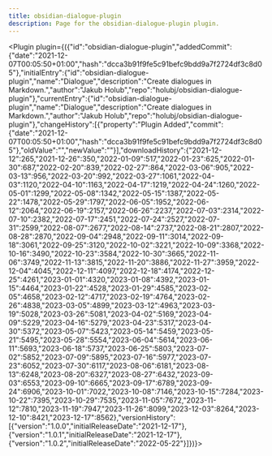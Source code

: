 ---
title: obsidian-dialogue-plugin
description: Page for the obsidian-dialogue-plugin plugin.
---


<Plugin plugin={({"id":"obsidian-dialogue-plugin","addedCommit":{"date":"2021-12-07T00:05:50+01:00","hash":"dcca3b91f9fe5c91befc9bdd9a7f2724df3c8d05"},"initialEntry":{"id":"obsidian-dialogue-plugin","name":"Dialogue","description":"Create dialogues in Markdown.","author":"Jakub Holub","repo":"holubj/obsidian-dialogue-plugin"},"currentEntry":{"id":"obsidian-dialogue-plugin","name":"Dialogue","description":"Create dialogues in Markdown.","author":"Jakub Holub","repo":"holubj/obsidian-dialogue-plugin"},"changeHistory":[{"property":"Plugin Added","commit":{"date":"2021-12-07T00:05:50+01:00","hash":"dcca3b91f9fe5c91befc9bdd9a7f2724df3c8d05"},"oldValue":"","newValue":""}],"downloadHistory":{"2021-12-12":265,"2021-12-26":350,"2022-01-09":517,"2022-01-23":625,"2022-01-30":687,"2022-02-20":839,"2022-02-27":864,"2022-03-06":905,"2022-03-13":956,"2022-03-20":992,"2022-03-27":1061,"2022-04-03":1120,"2022-04-10":1163,"2022-04-17":1219,"2022-04-24":1260,"2022-05-01":1299,"2022-05-08":1342,"2022-05-15":1387,"2022-05-22":1478,"2022-05-29":1797,"2022-06-05":1952,"2022-06-12":2064,"2022-06-19":2157,"2022-06-26":2237,"2022-07-03":2314,"2022-07-10":2382,"2022-07-17":2451,"2022-07-24":2527,"2022-07-31":2599,"2022-08-07":2677,"2022-08-14":2737,"2022-08-21":2807,"2022-08-28":2870,"2022-09-04":2948,"2022-09-11":3014,"2022-09-18":3061,"2022-09-25":3120,"2022-10-02":3221,"2022-10-09":3368,"2022-10-16":3490,"2022-10-23":3584,"2022-10-30":3665,"2022-11-06":3749,"2022-11-13":3815,"2022-11-20":3886,"2022-11-27":3959,"2022-12-04":4045,"2022-12-11":4097,"2022-12-18":4174,"2022-12-25":4261,"2023-01-01":4320,"2023-01-08":4392,"2023-01-15":4464,"2023-01-22":4528,"2023-01-29":4585,"2023-02-05":4658,"2023-02-12":4717,"2023-02-19":4764,"2023-02-26":4838,"2023-03-05":4899,"2023-03-12":4963,"2023-03-19":5028,"2023-03-26":5081,"2023-04-02":5169,"2023-04-09":5229,"2023-04-16":5279,"2023-04-23":5317,"2023-04-30":5372,"2023-05-07":5423,"2023-05-14":5459,"2023-05-21":5495,"2023-05-28":5554,"2023-06-04":5614,"2023-06-11":5693,"2023-06-18":5737,"2023-06-25":5803,"2023-07-02":5852,"2023-07-09":5895,"2023-07-16":5977,"2023-07-23":6052,"2023-07-30":6117,"2023-08-06":6181,"2023-08-13":6248,"2023-08-20":6327,"2023-08-27":6432,"2023-09-03":6553,"2023-09-10":6665,"2023-09-17":6789,"2023-09-24":6906,"2023-10-01":7022,"2023-10-08":7146,"2023-10-15":7284,"2023-10-22":7395,"2023-10-29":7535,"2023-11-05":7672,"2023-11-12":7810,"2023-11-19":7947,"2023-11-26":8099,"2023-12-03":8264,"2023-12-10":8421,"2023-12-17":8562},"versionHistory":[{"version":"1.0.0","initialReleaseDate":"2021-12-17"},{"version":"1.0.1","initialReleaseDate":"2021-12-17"},{"version":"1.0.2","initialReleaseDate":"2022-05-22"}]})}></Plugin>